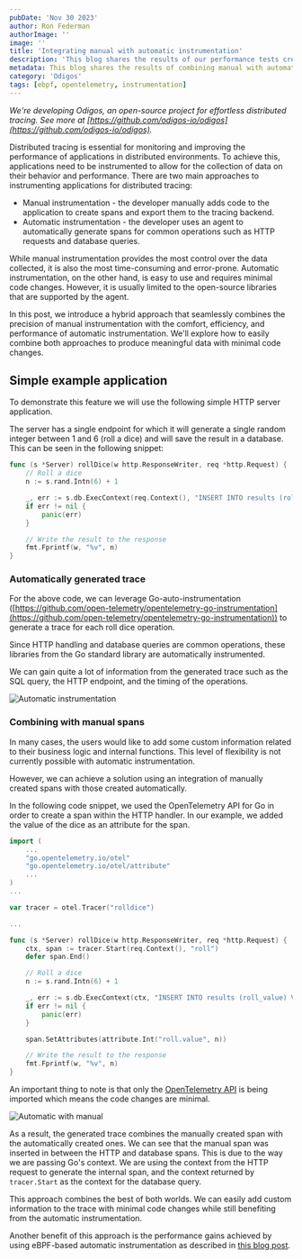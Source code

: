 ```yaml
---
pubDate: 'Nov 30 2023'
author: Ron Federman
authorImage: ''
image: ''
title: 'Integrating manual with automatic instrumentation'
description: 'This blog shares the results of our performance tests creating OpenTelemetry traces with eBPF-based automatic instrumentation vs traditional instrumentation'
metadata: This blog shares the results of combining manual with automatically generated spans to get the best of both worlds.
category: 'Odigos'
tags: [ebpf, opentelemetry, instrumentation]
---
```


_We're developing Odigos, an open-source project for effortless distributed tracing. See more at [https://github.com/odigos-io/odigos](https://github.com/odigos-io/odigos)._

Distributed tracing is essential for monitoring and improving the performance of applications in distributed environments. To achieve this, applications need to be instrumented to allow for the collection of data on their behavior and performance.
There are two main approaches to instrumenting applications for distributed tracing:

- Manual instrumentation - the developer manually adds code to the application to create spans and export them to the tracing backend.
- Automatic instrumentation - the developer uses an agent to automatically generate spans for common operations such as HTTP requests and database queries.

While manual instrumentation provides the most control over the data collected, it is also the most time-consuming and error-prone. Automatic instrumentation, on the other hand, is easy to use and requires minimal code changes. However, it is usually limited to the open-source libraries that are supported by the agent.

In this post, we introduce a hybrid approach that seamlessly combines the precision of manual instrumentation with the comfort, efficiency, and performance of automatic instrumentation. We'll explore how to easily combine both approaches to produce meaningful data with minimal code changes.

## Simple example application

To demonstrate this feature we will use the following simple HTTP server application.

The server has a single endpoint for which it will generate a single random integer between 1 and 6 (roll a dice) and will save the result in a database. This can be seen in the following snippet:

```Go
func (s *Server) rollDice(w http.ResponseWriter, req *http.Request) {
	// Roll a dice
	n := s.rand.Intn(6) + 1

	_, err := s.db.ExecContext(req.Context(), "INSERT INTO results (roll_value) VALUES (?)", n)
	if err != nil {
		panic(err)
	}

	// Write the result to the response
	fmt.Fprintf(w, "%v", n)
}
```

### Automatically generated trace

For the above code, we can leverage Go-auto-instrumentation ([https://github.com/open-telemetry/opentelemetry-go-instrumentation](https://github.com/open-telemetry/opentelemetry-go-instrumentation)) to generate a trace for each roll dice operation.

Since HTTP handling and database queries are common operations, these libraries from the Go standard library are automatically instrumented.

We can gain quite a lot of information from the generated trace such as the SQL query, the HTTP endpoint, and the timing of the operations.

![Automatic instrumentation](/assets/blogs/integrating-manual-and-auto/auto_only.png)

### Combining with manual spans

In many cases, the users would like to add some custom information related to their business logic and internal functions. This level of flexibility is not currently possible with automatic instrumentation.

However, we can achieve a solution using an integration of manually created spans with those created automatically.

In the following code snippet, we used the OpenTelemetry API for Go in order to create a span within the HTTP handler. In our example, we added the value of the dice as an attribute for the span.

```Go
import (
    ...
    "go.opentelemetry.io/otel"
	"go.opentelemetry.io/otel/attribute"
    ...
)
...

var tracer = otel.Tracer("rolldice")

...

func (s *Server) rollDice(w http.ResponseWriter, req *http.Request) {
	ctx, span := tracer.Start(req.Context(), "roll")
	defer span.End()

	// Roll a dice
	n := s.rand.Intn(6) + 1

	_, err := s.db.ExecContext(ctx, "INSERT INTO results (roll_value) VALUES (?)", n)
	if err != nil {
		panic(err)
	}

	span.SetAttributes(attribute.Int("roll.value", n))

	// Write the result to the response
	fmt.Fprintf(w, "%v", n)
}
```

An important thing to note is that only the [OpenTelemetry API](https://opentelemetry.io/docs/specs/otel/overview/#api) is being imported which means the code changes are minimal.

![Automatic with manual](/assets/blogs/integrating-manual-and-auto/auto_plus_roll_span.png)

As a result, the generated trace combines the manually created span with the automatically created ones. We can see that the manual span was inserted in between the HTTP and database spans. This is due to the way we are passing Go's context. We are using the context from the HTTP request to generate the internal span, and the context returned by `tracer.Start` as the context for the database query.

This approach combines the best of both worlds. We can easily add custom information to the trace with minimal code changes while still benefiting from the automatic instrumentation.

Another benefit of this approach is the performance gains achieved by using eBPF-based automatic instrumentation as described in [this blog post](https://odigos.io/blog/ebpf-instrumentation-faster-than-manual).
